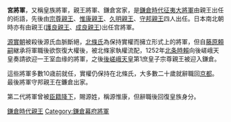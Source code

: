 
'''宮將軍'''，又稱皇族將軍，親王將軍、鎌倉宮家，是[[鎌倉時代|鎌倉時代]][[征夷大將軍|征夷大將軍]]由親王出任的術語，先後由[[宗尊親王|宗尊親王]]、[[惟康親王|惟康親王]]、[[久明親王|久明親王]]、[[守邦親王|守邦親王]]四人出任。日本南北朝時亦有由親王([[護良親王|護良親王]]、[[成良親王|成良親王]])出任宫將軍。

[[源實朝|源實朝]]被殺後源氏血脈斷絕，[[北條氏|北條氏]]為保持實權而擁立形式上的將軍，但自[[藤原頼嗣|藤原頼嗣]]継承将軍職後欲恢復大權後，被北條家執權流配，1252年[[北条時賴|北条時賴]]向後嵯峨天皇奏請欲迎一王室血缘的將軍，之後[[後嵯峨天皇|後嵯峨天皇]]第1庶皇子宗尊親王被迎入鎌倉。

這些將軍多數10歳前就任，實權仍保持在北條氏，大多數二十歲就辭職回[[京都|京都]]。最後將軍守邦親王在鐮倉出家。

第二代將軍曾被[[臣籍降下|臣籍降下]]，賜源姓，稱源惟康，但辭職後回復皇族身分。

[[Category:鎌倉時代親王|]]
[[Category:鎌倉幕府將軍|Category:鎌倉幕府將軍]]